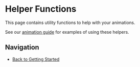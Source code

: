 # Helper Functions

This page contains utility functions to help with your animations.

See our [animation guide](/animation/intro) for examples of using these helpers.

## Navigation

- [Back to Getting Started](/)